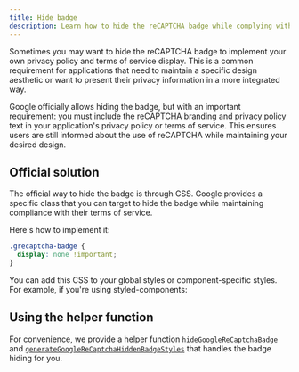 ```yaml
---
title: Hide badge
description: Learn how to hide the reCAPTCHA badge while complying with Google's terms of service
---
```


Sometimes you may want to hide the reCAPTCHA badge to implement your own privacy policy and terms of service display. This is a common requirement for applications that need to maintain a specific design aesthetic or want to present their privacy information in a more integrated way.

Google officially allows hiding the badge, but with an important requirement: you must include the reCAPTCHA branding and privacy policy text in your application's privacy policy or terms of service. This ensures users are still informed about the use of reCAPTCHA while maintaining your desired design.

## Official solution

The official way to hide the badge is through CSS. Google provides a specific class that you can target to hide the badge while maintaining compliance with their terms of service.

Here's how to implement it:

```css
.grecaptcha-badge {
  display: none !important;
}
```

You can add this CSS to your global styles or component-specific styles. For example, if you're using styled-components:

## Using the helper function

For convenience, we provide a helper function `hideGoogleReCaptchaBadge` and [`generateGoogleReCaptchaHiddenBadgeStyles`](../references/generateGoogleReCaptchaHiddenBadgeStyles.mdx) that handles the badge hiding for you.
